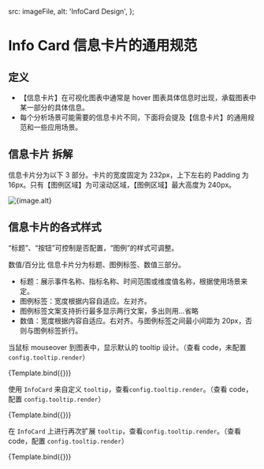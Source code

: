 
  src: imageFile,
  alt: 'InfoCard Design',
};


# Info Card 信息卡片的通用规范

## 定义

- 【信息卡片】在可视化图表中通常是 hover 图表具体信息时出现，承载图表中某一部分的具体信息。
- 每个分析场景可能需要的信息卡片不同，下面将会提及【信息卡片】的通用规范和一些应用场景。

## 信息卡片 拆解

信息卡片分为以下 3 部分。卡片的宽度固定为 232px，上下左右的 Padding 为 16px。只有【图例区域】为可滚动区域，【图例区域】最大高度为 240px。

<img src={image.src} alt={image.alt} />

## 信息卡片的各式样式

“标题”、“按钮”可控制是否配置，“图例”的样式可调整。

数值/百分比 信息卡片分为标题、图例标签、数值三部分。

- 标题：展示事件名称、指标名称、时间范围或维度值名称，根据使用场景来定。
- 图例标签：宽度根据内容自适应。左对齐。
- 图例标签文案支持折行最多显示两行文案，多出则用...省略
- 数值：宽度根据内容自适应。右对齐。与图例标签之间最小间距为 20px，否则与图例标签折行。

当鼠标 mouseover 到图表中，显示默认的 tooltip 设计。（查看 code，未配置 `config.tooltip.render`）

<Canvas>
  <Story id="customs-自定义tooltips--custom-tooltip" name={CustomTooltip.storyName} args={CustomTooltip.args}>
    {Template.bind({})}
  </Story>
</Canvas>

使用 `InfoCard` 来自定义 `tooltip`，查看`config.tooltip.render`。（查看 code，配置 `config.tooltip.render`）

<Canvas>
  <Story id="customs-自定义tooltips--info-card-tooltip" name={InfoCardTooltip.storyName} args={InfoCardTooltip.args}>
    {Template.bind({})}
  </Story>
</Canvas>

在 `InfoCard` 上进行再次扩展 `tooltip`，查看`config.tooltip.render`。（查看 code，配置 `config.tooltip.render`）

<Canvas>
  <Story
    id="customs-自定义tooltips--info-card-custom-tooltip"
    name={InfoCardCustomTooltip.storyName}
    args={InfoCardCustomTooltip.args}
  >
    {Template.bind({})}
  </Story>
</Canvas>
